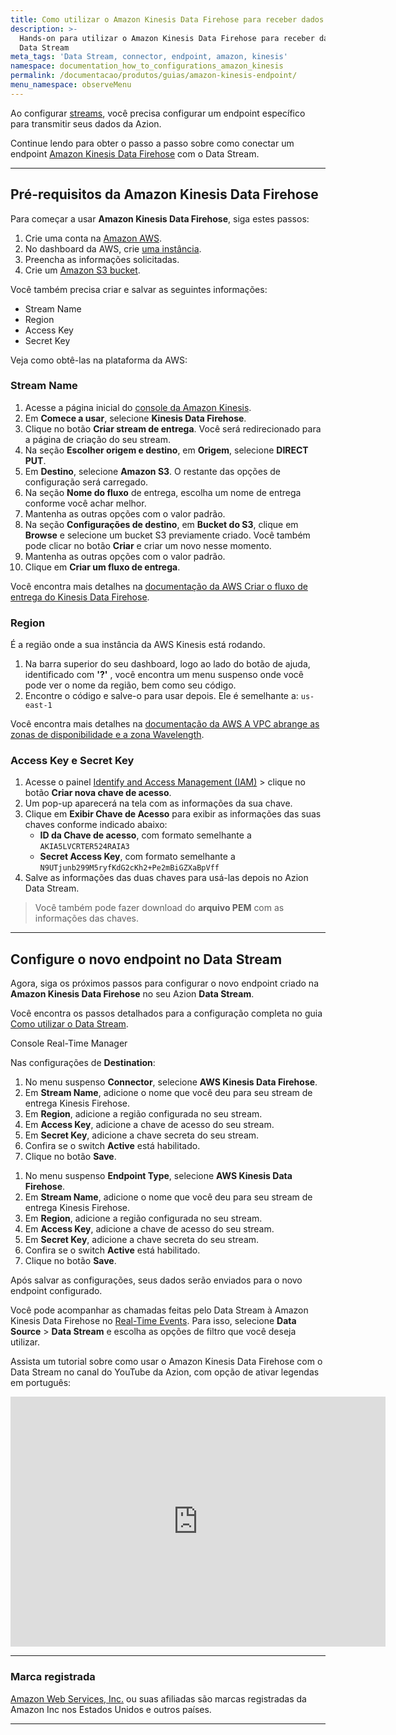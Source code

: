 ```yaml
---
title: Como utilizar o Amazon Kinesis Data Firehose para receber dados do Data Stream
description: >-
  Hands-on para utilizar o Amazon Kinesis Data Firehose para receber dados do
  Data Stream
meta_tags: 'Data Stream, connector, endpoint, amazon, kinesis'
namespace: documentation_how_to_configurations_amazon_kinesis
permalink: /documentacao/produtos/guias/amazon-kinesis-endpoint/
menu_namespace: observeMenu
---
```



<InterfaceNote />

Ao configurar [streams](/pt-br/documentacao/produtos/observe/data-stream/), você precisa configurar um endpoint específico para transmitir seus dados da Azion.

Continue lendo para obter o passo a passo sobre como conectar um endpoint [Amazon Kinesis Data Firehose](https://aws.amazon.com/kinesis/data-firehose/) com o Data Stream.

---

## Pré-requisitos da Amazon Kinesis Data Firehose

Para começar a usar **Amazon Kinesis Data Firehose**, siga estes passos:

1. Crie uma conta na [Amazon AWS](https://portal.aws.amazon.com/billing/signup).
2. No dashboard da AWS, crie [uma instância](https://console.aws.amazon.com/kinesis/home).
3. Preencha as informações solicitadas.
4. Crie um [Amazon S3 bucket](https://docs.aws.amazon.com/AmazonS3/latest/userguide/creating-bucket.html).

Você também precisa criar e salvar as seguintes informações:

- Stream Name
- Region
- Access Key
- Secret Key

Veja como obtê-las na plataforma da AWS:

### Stream Name

1. Acesse a página inicial do [console da Amazon Kinesis](https://console.aws.amazon.com/kinesis/home).
2. Em **Comece a usar**, selecione **Kinesis Data Firehose**.
3. Clique no botão **Criar stream de entrega**. Você será redirecionado para a página de criação do seu stream.
4. Na seção **Escolher origem e destino**, em **Origem**, selecione **DIRECT PUT**.
5. Em **Destino**, selecione **Amazon S3**. O restante das opções de configuração será carregado.
6. Na seção **Nome do fluxo** de entrega, escolha um nome de entrega conforme você achar melhor.
7. Mantenha as outras opções com o valor padrão.
8. Na seção **Configurações de destino**, em **Bucket do S3**, clique em **Browse** e selecione um bucket S3 previamente criado. Você também pode clicar no botão **Criar** e criar um novo nesse momento.
9. Mantenha as outras opções com o valor padrão.
10. Clique em **Criar um fluxo de entrega**.

Você encontra mais detalhes na [documentação da AWS Criar o fluxo de entrega do Kinesis Data Firehose](https://docs.aws.amazon.com/sns/latest/dg/firehose-example-create-delivery-stream.html).

### Region

É a região onde a sua instância da AWS Kinesis está rodando.

1. Na barra superior do seu dashboard, logo ao lado do botão de ajuda, identificado com **'?'** , você encontra um menu suspenso onde você pode ver o nome da região, bem como seu código.
2. Encontre o código e salve-o para usar depois. Ele é semelhante a: `us-east-1`

Você encontra mais detalhes na [documentação da AWS A VPC abrange as zonas de disponibilidade e a zona Wavelength](https://docs.aws.amazon.com/pt_br/AWSEC2/latest/UserGuide/using-regions-availability-zones.html).

### Access Key e Secret Key

1. Acesse o painel [Identify and Access Management (IAM)](https://us-east-1.console.aws.amazon.com/iam/home#/security_credentials$access_key) > clique no botão **Criar nova chave de acesso**.
2. Um pop-up aparecerá na tela com as informações da sua chave.
3. Clique em **Exibir Chave de Acesso** para exibir as informações das suas chaves conforme indicado abaixo:
   - **ID da Chave de acesso**, com formato semelhante a `AKIA5LVCRTER524RAIA3`
   - **Secret Access Key**, com formato semelhante a `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`
4. Salve as informações das duas chaves para usá-las depois no Azion Data Stream.

> Você também pode fazer download do **arquivo PEM** com as informações das chaves.

---

## Configure o novo endpoint no ⁠Data Stream

Agora, siga os próximos passos para configurar o novo endpoint criado na **Amazon Kinesis Data Firehose** no seu Azion **Data Stream**.

Você encontra os passos detalhados para a configuração completa no guia [Como utilizar o Data Stream](/pt-br/documentacao/produtos/guias/como-usar-data-stream/).

<Tabs client:visible>
    <Fragment slot="tab.console">Console</Fragment>
    <Fragment slot="tab.rtm">Real-Time Manager</Fragment>

<Fragment slot="panel.console">

Nas configurações de **Destination**:

1. No menu suspenso **Connector**, selecione **AWS⁠ Kinesis Data Firehose**.
2. Em **Stream Name**, adicione o nome que você deu para seu stream de entrega Kinesis Firehose.
3. Em **Region**, adicione a região configurada no seu stream.
4. Em **Access Key**, adicione a chave de acesso do seu stream.
5. Em **Secret Key**, adicione a chave secreta do seu stream.
6. Confira se o switch **Active** está habilitado.
7. Clique no botão **Save**.

</Fragment>

<Fragment slot="panel.rtm">

1. No menu suspenso **Endpoint Type**, selecione **AWS⁠ Kinesis Data Firehose**.
2. Em **Stream Name**, adicione o nome que você deu para seu stream de entrega Kinesis Firehose.
3. Em **Region**, adicione a região configurada no seu stream.
4. Em **Access Key**, adicione a chave de acesso do seu stream.
5. Em **Secret Key**, adicione a chave secreta do seu stream.
6. Confira se o switch **Active** está habilitado.
7. Clique no botão **Save**.

</Fragment>
</Tabs>

Após salvar as configurações, seus dados serão enviados para o novo endpoint configurado.

Você pode acompanhar as chamadas feitas pelo Data Stream à Amazon Kinesis Data Firehose no [Real-Time Events](/pt-br/documentacao/produtos/observe/real-time-events/). Para isso, selecione **Data Source** > **Data Stream** e escolha as opções de filtro que você deseja utilizar.

Assista um tutorial sobre como usar o Amazon Kinesis Data Firehose com o Data Stream no canal do YouTube da Azion, com opção de ativar legendas em português:

<iframe src="https://www.youtube.com/embed/zL_1SBbxVBc" title="Como utilizar o Amazon Kinesis Data Firehose para receber dados do Data Stream" loading="lazy" width="600" height="400" frameborder="0" allow="accelerometer; autoplay; clipboard-write; encrypted-media; gyroscope; picture-in-picture; web-share" allowfullscreen></iframe>

---

### Marca registrada

[Amazon Web Services, Inc.](https://aws.amazon.com/pt/kinesis/) ou suas afiliadas são marcas registradas da Amazon Inc nos Estados Unidos e outros países.




---

